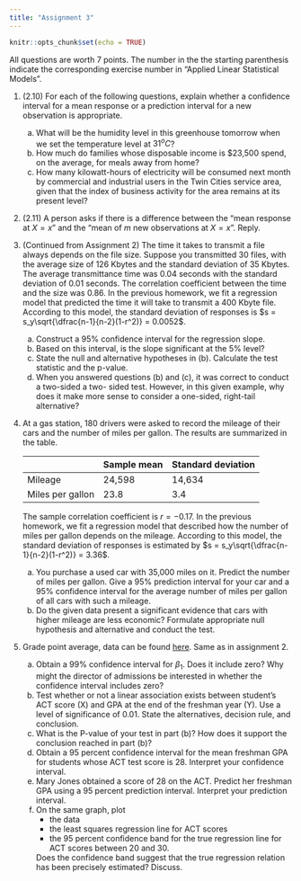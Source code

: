 ```yaml
---
title: "Assignment 3"
---
```


```r
knitr::opts_chunk$set(echo = TRUE)
```

All questions are worth 7 points. The number in the the starting parenthesis indicate the corresponding exercise number in "Applied Linear Statistical Models".

1. (2.10) For each of the following questions, explain whether a confidence interval for a mean response or a prediction interval for a new observation is appropriate.
    a. What will be the humidity level in this greenhouse tomorrow when we set the temperature level at $31^oC$?
    b. How much do families whose disposable income is $23,500 spend, on the average, for meals away from home?
    c. How many kilowatt-hours of electricity will be consumed next month by commercial and industrial users in the Twin Cities service area, given that the index of business activity for the area remains at its present level?
1. (2.11) A person asks if there is a difference between the “mean response at $X = x$” and the “mean of $m$ new observations at $X = x$”. Reply.
1. (Continued from Assignment 2) The time it takes to transmit a file always depends on the file size. Suppose you transmitted 30 files, with the average size of 126 Kbytes and the standard deviation of 35 Kbytes. The average transmittance time was 0.04 seconds with the standard deviation of 0.01 seconds. The correlation coefficient between the time and the size was 0.86. In the previous homework, we fit a regression model that predicted the time it will take to transmit a 400 Kbyte file. According to this model, the standard deviation of responses is $s = s_y\sqrt{\dfrac{n-1}{n-2}(1-r^2)} = 0.0052$.
    a. Construct a 95% confidence interval for the regression slope.
    b. Based on this interval, is the slope significant at the 5% level?
    c. State the null and alternative hypotheses in (b). Calculate the test statistic and the p-value.
    d. When you answered questions (b) and (c), it was correct to conduct a two-sided a two- sided test. However, in this given example, why does it make more sense to consider a one-sided, right-tail alternative?
1.  At a gas station, 180 drivers were asked to record the mileage of their cars and the number of miles per gallon. The results are summarized in the table.

    |                  | Sample mean | Standard deviation |
    |------------------|-------------|--------------------|
    | Mileage          |      24,598 |             14,634 |
    | Miles per gallon |        23.8 |                3.4 |
    
    The sample correlation coefficient is $r = -0.17$. In the previous homework, we fit a regression model that described how the number of miles per gallon depends on the mileage. According to this model, the standard deviation of responses is estimated by $s = s_y\sqrt{\dfrac{n-1}{n-2}(1-r^2)} = 3.36$.
    
    a. You purchase a used car with 35,000 miles on it. Predict the number of miles per gallon. Give a 95% prediction interval for your car and a 95% confidence interval for the average number of miles per gallon of all cars with such a mileage.
    b. Do the given data present a significant evidence that cars with higher mileage are less economic? Formulate appropriate null hypothesis and alternative and conduct the test.

1. Grade point average, data can be found [here](data/CH01PR19.txt). Same as in assignment 2.
    a. Obtain a 99% confidence interval for $\beta_1$. Does it include zero? Why might the director of admissions be interested in whether the confidence interval includes zero?
    b. Test whether or not a linear association exists between student’s ACT score (X) and GPA at the end of the freshman year (Y). Use a level of significance of 0.01. State the alternatives, decision rule, and conclusion.
    c. What is the P-value of your test in part (b)? How does it support the conclusion reached in part (b)?
    d. Obtain a 95 percent confidence interval for the mean freshman GPA for students whose ACT test score is 28. Interpret your confidence interval.
    e. Mary Jones obtained a score of 28 on the ACT. Predict her freshman GPA using a 95 percent prediction interval. Interpret your prediction interval.
    f. On the same graph, plot
        - the data
        - the least squares regression line for ACT scores
        - the 95 percent confidence band for the true regression line for ACT scores between 20 and 30.
        
        Does the confidence band suggest that the true regression relation has been precisely estimated? Discuss.
